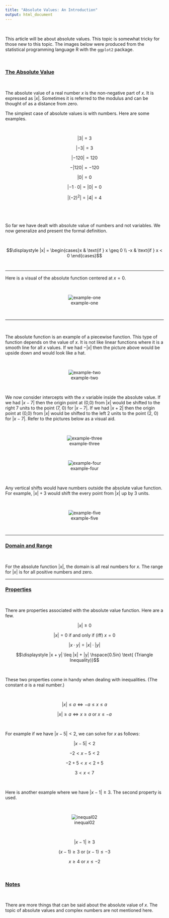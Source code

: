 ```yaml
---
title: "Absolute Values: An Introduction"
output: html_document
---
```



&nbsp;


This article will be about absolute values. This topic is somewhat tricky for those new to this topic. The images below were produced from the statistical programming language R with the `ggplot2` package.



&nbsp;

### <u>The Absolute Value</u>

&nbsp;

The absolute value of a real number $x$ is the non-negative part of $x$. It is expressed as $|x|$. Sometimes it is referred to the modulus and can be thought of as a distance from zero.

The simplest case of absolute values is with numbers. Here are some examples.

&nbsp;

$$\displaystyle |3| = 3$$

$$\displaystyle |-3| = 3$$

$$\displaystyle |-120| = 120$$

$$\displaystyle - |120| = - 120$$

$$\displaystyle |0| = 0$$

$$\displaystyle |-1 \cdot 0| = |0| = 0$$

$$\displaystyle |(-2)^2 | = |4| =4$$

&nbsp;
---

So far we have dealt with absolute value of numbers and not variables. We now generalize and present the formal definition.

&nbsp;

$$\displaystyle |x| = \begin{cases}x & \text{if } x \geq 0 \\ -x & \text{if } x < 0 \end{cases}$$
&nbsp;

---

Here is a visual of the absolute function centered at $x = 0$.

&nbsp;

<center>![example-one](./images/absPlot_01.png)</center>

&nbsp;

---

&nbsp;

The absolute function is an example of a piecewise function. This type of function depends on the value of $x$. It is not like linear functions where it is a smooth line for all $x$ values. If we had $-|x|$ then the picture above would be upside down and would look like a hat.

&nbsp;

<center>![example-two](./images/absPlot_02.png)</center>

&nbsp;

We now consider intercepts with the $x$ variable inside the absolute value. If we had $|x - 7|$ then the origin point at (0,0) from $|x|$ would be shifted to the right 7 units to the point (7, 0) for $|x - 7|$. If we had $|x + 2|$ then the origin point at (0,0) from $|x|$ would be shifted to the left 2 units to the point (2, 0) for $|x - 7|$. Refer to the pictures below as a visual aid.

&nbsp;

<center>![example-three](./images/absPlot05.png)</center>

&nbsp;

<center>![example-four](./images/absPlot06.png)</center>

&nbsp;

Any vertical shifts would have numbers outside the absolute value function. For example, $|x| + 3$ would shift the every point from $|x|$ up by 3 units.


&nbsp;

<center>![example-five](./images/absPlot_04.png)</center>

&nbsp;

---

### <u>Domain and Range</u>

&nbsp;

For the absolute function $|x|$, the domain is all real numbers for $x$. The range for $|x|$ is for all positive numbers and zero.

---

### <u>Properties</u>

&nbsp;

There are properties associated with the absolute value function. Here are a few.

$$\displaystyle |x| \geq 0$$

$$\displaystyle |x| = 0 \text{ if and only if (iff) } x = 0$$

$$\displaystyle |x \cdot y| = |x| \cdot |y|$$

$$\displaystyle |x + y| \leq |x| + |y| \hspace{0.5in} \text{ (Triangle Inequality)}$$

&nbsp;

These two properties come in handy when dealing with inequalities. (The constant $a$ is a real number.)

&nbsp;

$$\displaystyle |x| \leq a \iff -a \leq x \leq a$$

$$\displaystyle |x| \geq a \iff x \geq a \text{ or } x \leq -a $$

&nbsp;

For example if we have $|x - 5| < 2$, we can solve for $x$ as follows:

$$\displaystyle |x - 5| < 2$$

$$\displaystyle -2 < x - 5 < 2$$

$$\displaystyle -2 + 5 < x < 2 + 5$$

$$\displaystyle 3 < x < 7$$

&nbsp;

Here is another example where we have $|x - 1| \geq 3$. The second property is used.

&nbsp;

<center>![inequal02](./images/inequalPlot02.png)</center>

&nbsp;

$$\displaystyle |x - 1| \geq 3$$

$$\displaystyle (x - 1) \geq 3 \text{ or } (x - 1) \leq -3$$

$$\displaystyle x \geq 4 \text{ or } x \leq -2$$

&nbsp;

### <u>Notes</u>

&nbsp;

There are more things that can be said about the absolute value of $x$. The topic of absolute values and complex numbers are not mentioned here.